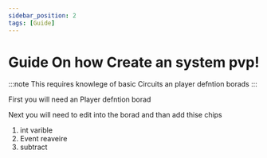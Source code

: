 ```yaml
---
sidebar_position: 2
tags: [Guide]
---
```


# Guide On how Create an system pvp!
:::note
This requires knowlege of basic Circuits an player defntion borads
:::

First you will need an Player defntion borad

Next you will need to edit into the borad and than add thise chips
1. int varible
1. Event reaveire
1. subtract


